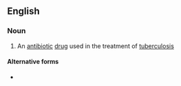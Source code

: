 ==English==

===Noun===
{{en-noun|-|s}}

# {{lb|en|medicine}} An [[antibiotic]] [[drug]] used in the treatment of [[tuberculosis]]

====Alternative forms====
* {{l|en|rifampicin}}